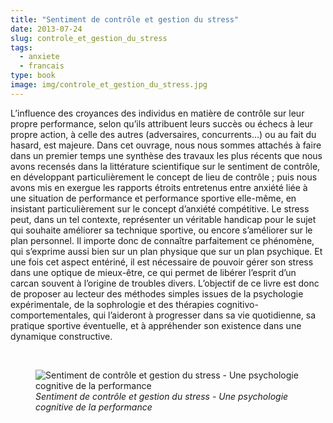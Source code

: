 ```yaml
---
title: "Sentiment de contrôle et gestion du stress"
date: 2013-07-24
slug: controle_et_gestion_du_stress
tags:
  - anxiete
  - francais
type: book
image: img/controle_et_gestion_du_stress.jpg
---
```


L’influence des croyances des individus en matière de contrôle sur leur propre performance, selon qu’ils attribuent leurs succès ou échecs à leur propre action, à celle des autres (adversaires, concurrents…) ou au fait du hasard, est majeure.
Dans cet ouvrage, nous nous sommes attachés à faire dans un premier temps une synthèse des travaux les plus récents que nous avons recensés dans la littérature scientifique sur le sentiment de contrôle, en développant particulièrement le concept de lieu de contrôle ; puis nous avons mis en exergue les rapports étroits entretenus entre anxiété liée à une situation de performance et performance sportive elle-même, en insistant particulièrement sur le concept d’anxiété compétitive.
Le stress peut, dans un tel contexte, représenter un véritable handicap pour le sujet qui souhaite améliorer sa technique sportive, ou encore s’améliorer sur le plan personnel.
Il importe donc de connaître parfaitement ce phénomène, qui s’exprime aussi bien sur un plan physique que sur un plan psychique.
Et une fois cet aspect entériné, il est nécessaire de pouvoir gérer son stress dans une optique de mieux-être, ce qui permet de libérer l’esprit d’un carcan souvent à l’origine de troubles divers.
L’objectif de ce livre est donc de proposer au lecteur des méthodes simples issues de la psychologie expérimentale, de la sophrologie et des thérapies cognitivo-comportementales, qui l’aideront à progresser dans sa vie quotidienne, sa pratique sportive éventuelle, et à appréhender son existence dans une dynamique constructive.

<br>

![_Sentiment de contrôle et gestion du stress - Une psychologie cognitive de la performance_](img/controle_et_gestion_du_stress.jpg)
